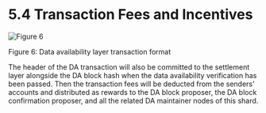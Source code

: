 # 5.4 Transaction Fees and Incentives

<div style={{ height: '2rem' }} />
<div style={{ textAlign: 'center' }}>
  <img src="/assets/learn/figure6.png" alt="Figure 6" />
  <p style={{ fontStyle: 'italic' }}>Figure 6: Data availability layer transaction format</p>
</div>

The header of the DA transaction will also be committed to the settlement layer alongside the DA block hash when the data availability verification has been passed. Then the transaction fees will be deducted from the senders' accounts and distributed as rewards to the DA block proposer, the DA block confirmation proposer, and all the related DA maintainer nodes of this shard.